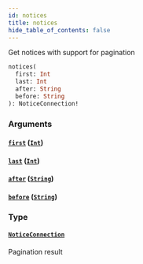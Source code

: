 ```yaml
---
id: notices
title: notices
hide_table_of_contents: false
---
```



Get notices with support for pagination

```graphql
notices(
  first: Int
  last: Int
  after: String
  before: String
): NoticeConnection!
```


### Arguments

#### [`first`](#) ([`Int`](/cartesi-rollups/next/api/graphql/scalars/int))




#### [`last`](#) ([`Int`](/cartesi-rollups/next/api/graphql/scalars/int))




#### [`after`](#) ([`String`](/cartesi-rollups/next/api/graphql/scalars/string))




#### [`before`](#) ([`String`](/cartesi-rollups/next/api/graphql/scalars/string))




### Type

#### [`NoticeConnection`](/cartesi-rollups/next/api/graphql/objects/notice-connection)

Pagination result
